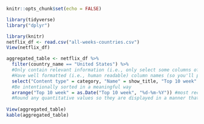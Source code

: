 ```r
knitr::opts_chunk$set(echo = FALSE)
```
  
```r
library(tidyverse)
library("dplyr")

library(knitr)
netflix_df <- read.csv("all-weeks-countries.csv")
View(netflix_df)

aggregated_table <- netflix_df %>% 
  filter(country_name == "United States") %>% 
  #Only contain relevant information (i.e., only select some columns of interest)
  #Have well formatted (i.e., human readable) column names (so you'll probably have to change them)
  select("Content type" = category, "Name" = show_title, "Top 10 week" = week, "Weeks in Top 10" = cumulative_weeks_in_top_10) %>% 
  #Be intentionally sorted in a meaningful way
  arrange("Top 10 week" = as.Date("Top 10 week", "%d-%m-%Y")) #most recent
  #Round any quantitative values so they are displayed in a manner that isn't distracting <- n/a
  
View(aggregated_table)
kable(aggregated_table)
```

